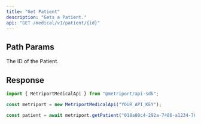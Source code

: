```yaml
---
title: "Get Patient"
description: "Gets a Patient."
api: "GET /medical/v1/patient/{id}"
---
```


## Path Params

<ParamField path="id" type="string" required>
  The ID of the Patient.
</ParamField>

## Response

<Snippet file="patient-response.mdx" />

<ResponseExample>

```javascript Metriport SDK
import { MetriportMedicalApi } from "@metriport/api-sdk";

const metriport = new MetriportMedicalApi("YOUR_API_KEY");

const patient = await metriport.getPatient("018a80c4-292a-7486-a1234-76yuhe23yu14");
```

</ResponseExample>

<Snippet file="patient-response-json.mdx" />
